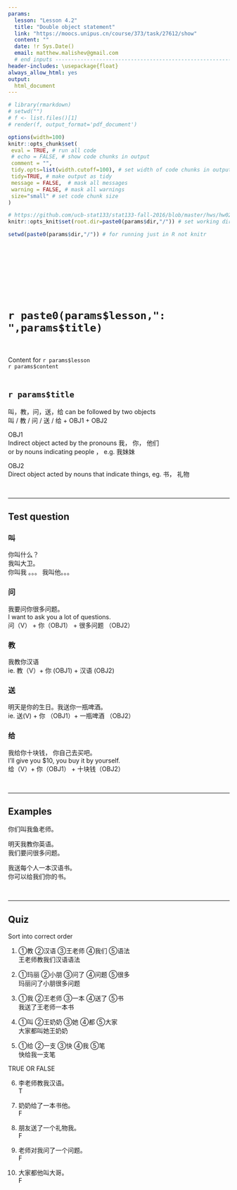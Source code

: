 ```yaml
---
params:
  lesson: "Lesson 4.2"
  title: "Double object statement"              
  link: "https://moocs.unipus.cn/course/373/task/27612/show"
  content: ""  
  date: !r Sys.Date()
  email: matthew.malishev@gmail.com    
  # end inputs ---------------------------------------------------------------
header-includes: \usepackage{float}
always_allow_html: yes
output:
  html_document 
---
```


```r
# library(rmarkdown)
# setwd("")
# f <- list.files()[1]
# render(f, output_format='pdf_document')
```

```r
options(width=100)
knitr::opts_chunk$set(
 eval = TRUE, # run all code
 # echo = FALSE, # show code chunks in output 
 comment = "",
 tidy.opts=list(width.cutoff=100), # set width of code chunks in output
 tidy=TRUE, # make output as tidy
 message = FALSE,  # mask all messages
 warning = FALSE, # mask all warnings 
 size="small" # set code chunk size
)

# https://github.com/ucb-stat133/stat133-fall-2016/blob/master/hws/hw02-tables-ggplot.Rmd
knitr::opts_knit$set(root.dir=paste0(params$dir,"/")) # set working dir

setwd(paste0(params$dir,"/")) # for running just in R not knitr
```

\  

\  

\  

\  

# `r paste0(params$lesson,": ",params$title)`    
\  

Content for `r params$lesson`  
`r params$content`      
\  

<!-- ____________________________________________________________________________ -->
<!-- ____________________________________________________________________________ -->
<!-- ____________________________________________________________________________ -->
<!-- start body -->  
  
## `r params$title`      

叫，教，问，送，给 can be followed by two objects    
叫 / 教 / 问 / 送 / 给 + OBJ1 + OBJ2  

OBJ1  
Indirect object acted by the pronouns 我， 你， 他们    
or by nouns indicating people ， e.g. 我妹妹    

OBJ2  
Direct object acted by nouns that indicate things, eg. 书， 礼物  
  
\  

******      
  
## Test question        

### 叫  
你叫什么？  
我叫大卫。  
你叫我 。。。 
我叫他。。。  

### 问    
我要问你很多问题。   
I want to ask you a lot of questions.  
问（V） + 你（OBJ1） + 很多问题 （OBJ2）  

### 教   
我教你汉语  
ie. 教（V）+ 你 (OBJ1) + 汉语 (OBJ2)    

### 送  
明天是你的生日。我送你一瓶啤酒。  
ie. 送(V) + 你 （OBJ1）+ 一瓶啤酒 （OBJ2）    

### 给  
我给你十块钱， 你自己去买吧。   
I'll give you $10, you buy it by yourself.  
给（V）+ 你（OBJ1） + 十块钱（OBJ2）  

\  

******      
    
## Examples   

你们叫我鱼老师。        

明天我教你英语。  
我们要问很多问题。    

我送每个人一本汉语书。    
你可以给我们你的书。  


\  

******      
  
## Quiz  

Sort into correct order  

1.  
①教    ②汉语   ③王老师   ④我们    ⑤语法  
王老师教我们汉语语法  

2.  
①玛丽  ②小朋  ③问了  ④问题  ⑤很多  
玛丽问了小朋很多问题  

3.  
①我   ②王老师  ③一本  ④送了 ⑤书  
我送了王老师一本书   

4.  
①叫  ②王奶奶  ③她  ④都  ⑤大家  
大家都叫她王奶奶  


5.  
①给  ②一支  ③快  ④我  ⑤笔  
快给我一支笔  

TRUE OR FALSE  

6.  
李老师教我汉语。   
T  

7.  
奶奶给了一本书他。  
F  

8.  
朋友送了一个礼物我。    
F  

9.  
老师对我问了一个问题。   
F 

10.  
大家都他叫大哥。    
F 


